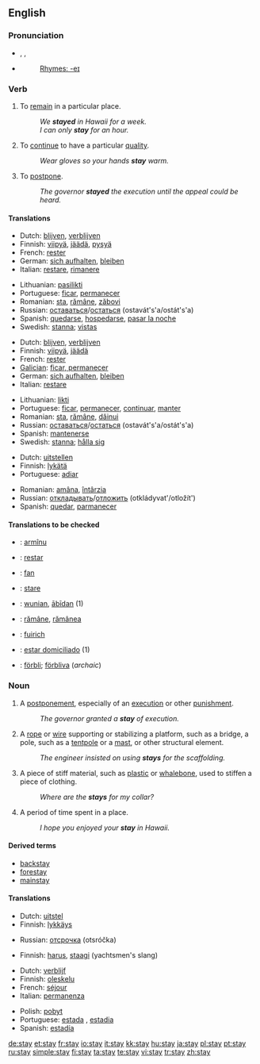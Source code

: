 {{wikipedia}}
==English==

{{rank|ancient|parts|getting|675|stay|months|grew|boys}}

===Pronunciation===
* {{enPR|stā}}, {{IPA|/steɪ/}}, {{SAMPA|/steI/}}
* {{audio|en-us-stay.ogg|Audio (US)}}
*: [[Rhymes:English:-eɪ|Rhymes: -eɪ]]

===Verb===
{{en-verb}}

# {{intransitive}} To [[remain]] in a particular place.
#: ''We '''stayed''' in Hawaii for a week.''
#: ''I can only '''stay''' for an hour.''
# {{intransitive}} To [[continue]] to have a particular [[quality]].
#: ''Wear gloves so your hands '''stay''' warm.''
# {{transitive}} To [[postpone]].
#: ''The governor '''stayed''' the execution until the appeal could be heard.''

====Translations====
{{trans-top|To remain in a particular place}}
* Dutch: [[blijven]], [[verblijven]]
* Finnish: [[viipyä]], [[jäädä]], [[pysyä]]
* French: [[rester]]
* German: [[sich aufhalten]], [[bleiben]]
* Italian: [[restare]], [[rimanere]]
{{trans-mid}}
* Lithuanian: [[pasilikti]]
* Portuguese: [[ficar]], [[permanecer]]
* Romanian: [[sta#Romanian|sta]], [[rămâne]], [[zăbovi]]
* Russian: [[оставаться]]/[[остаться]] (ostavát's'a/ostát's'a)
* Spanish: [[quedarse]], [[hospedarse]], [[pasar la noche]]
* Swedish: [[stanna]]; [[vistas]]
{{trans-bottom}}

{{trans-top|To continue to have a particular quality}}
* Dutch: [[blijven]], [[verblijven]]
* Finnish: [[viipyä]], [[jäädä]]
* French: [[rester]]
* [[Galician]]: [[ficar, permanecer]]
* German: [[sich aufhalten]], [[bleiben]]
* Italian: [[restare]]
{{trans-mid}}
* Lithuanian: [[likti]]
* Portuguese: [[ficar]], [[permanecer]], [[continuar]], [[manter]]
* Romanian: [[sta#Romanian|sta]], [[rămâne]], [[dăinui]]
* Russian: [[оставаться]]/[[остаться]] (ostavát's'a/ostát's'a)
* Spanish: [[mantenerse]]
* Swedish: [[stanna]]; [[hålla sig]]
{{trans-bottom}}

{{trans-top|To postpone}}
* Dutch: [[uitstellen]]
* Finnish: [[lykätä]]
* Portuguese: [[adiar]]
{{trans-mid}}
* Romanian: [[amâna]], [[întârzia]]
* Russian: [[откладывать]]/[[отложить]] (otkládyvat'/otložít')
* Spanish: [[quedar]], [[parmanecer]]
{{trans-bottom}}

====Translations to be checked====
{{checktrans}}
* {{ttbc|Aromanian}}: [[armînu]]
* {{ttbc|Ido}}: [[restar]]
* {{ttbc|Irish}}: [[fan]]
* {{ttbc|Italian}}: [[stare]]
* {{ttbc|Old English}}: [[wunian]], [[abidan|ābīdan]] (1)
* {{ttbc|Romanian}}: [[rămâne]], [[rămânea]]
* {{ttbc|Scottish Gaelic}}: [[fuirich]]
* {{ttbc|Spanish}}: [[estar domiciliado]] (1)
* {{ttbc|Swedish}}: [[förbli]]; [[förbliva]] (''archaic'')

===Noun===
{{en-noun}}

# A [[postponement]], especially of an [[execution]] or other [[punishment]].
#: ''The governor granted a '''stay''' of execution.''
# A [[rope]] or [[wire]] supporting or stabilizing a platform, such as a bridge, a pole, such as a [[tentpole]] or a [[mast]], or other structural element.
#: ''The engineer insisted on using '''stays''' for the scaffolding.''
# A piece of stiff material, such as [[plastic]] or [[whalebone]], used to stiffen a piece of clothing.
#: ''Where are the '''stays''' for my collar?''
# A period of time spent in a place.
#: ''I hope you enjoyed your '''stay''' in Hawaii.''

====Derived terms====
* [[backstay]]
* [[forestay]]
* [[mainstay]]

====Translations====
{{trans-top|postponement}}
* Dutch: [[uitstel]] {{n}}
* Finnish: [[lykkäys]]
{{trans-mid}}
* Russian: [[отсрочка]] (otsróčka)
{{trans-bottom}}

{{trans-top|nautical}}
* Finnish: [[harus]], [[staagi]] (yachtsmen's slang)
{{trans-bottom}}

{{trans-top|holiday or temporary residence}}
* Dutch: [[verblijf]] {{n}}
* Finnish: [[oleskelu]]
* French: [[séjour]] {{m}}
* Italian: [[permanenza]] {{f}}
{{trans-mid}}
* Polish: [[pobyt]] {{m}}
* Portuguese: [[estada]] {{f}}, [[estadia]] {{f}}
* Spanish: [[estadía]] {{f}}
{{trans-bottom}}

[[de:stay]]
[[et:stay]]
[[fr:stay]]
[[io:stay]]
[[it:stay]]
[[kk:stay]]
[[hu:stay]]
[[ja:stay]]
[[pl:stay]]
[[pt:stay]]
[[ru:stay]]
[[simple:stay]]
[[fi:stay]]
[[ta:stay]]
[[te:stay]]
[[vi:stay]]
[[tr:stay]]
[[zh:stay]]